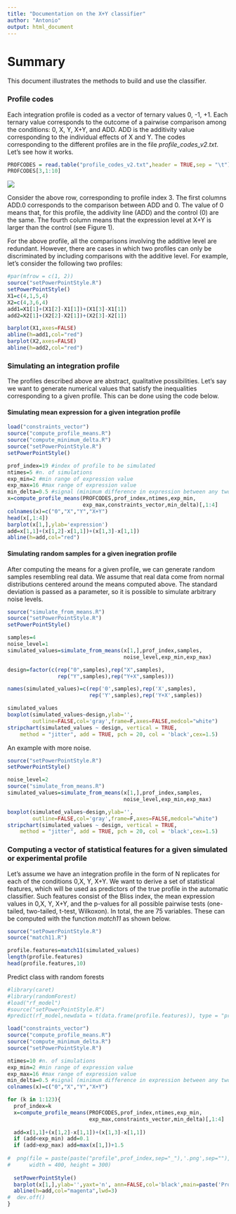 ---
title: "Documentation on the X+Y classifier"
author: "Antonio"
output: html_document
---

# Summary
This document illustrates the methods to build and use the classifier.

### Profile codes
Each integration profile is coded as a vector of ternary values 0, -1, +1. Each ternary value corresponds to the outcome of a pairwise comparison among the conditions: 0, X, Y, X+Y, and ADD. ADD is the additivity value corresponding to the individual effects of X and Y. The codes corresponding to the different profiles are in the file 
*profile_codes_v2.txt*. Let's see how it works.

```{r}
PROFCODES = read.table("profile_codes_v2.txt",header = TRUE,sep = "\t")
PROFCODES[3,1:10]
```

<div style="width:800px; height=700px">
![](example_1.png)
</div>

Consider the above row, corresponding to profile index 3. The first columns ADD.0 corresponds to the comparison between ADD and 0. The value of 0 means that, for this profile, the addivity line (ADD) and the control (0) are the same. The fourth column means that the expression level at X+Y is larger than the control (see Figure 1). 

For the above profile, all the comparisons involving the additive level
are redundant. However, there are cases in which two profiles can only be discriminated by including comparisons with the additive level. For example, let's consider the following two profiles:
```{r results='hide', message=FALSE, warning=FALSE}
#par(mfrow = c(1, 2))
source("setPowerPointStyle.R")
setPowerPointStyle()
X1=c(4,1,5,4)
X2=c(4,3,6,4)
add1=X1[1]+(X1[2]-X1[1])+(X1[3]-X1[1])
add2=X2[1]+(X2[2]-X2[1])+(X2[3]-X2[1])

barplot(X1,axes=FALSE)
abline(h=add1,col="red")
barplot(X2,axes=FALSE)
abline(h=add2,col="red")
```


### Simulating an integration profile
The profiles described above are abstract, qualitative possibilities. Let's say we want to generate numerical values that satisfy the inequalities corresponding to a given profile. This can be done using the code below.

#### Simulating mean expression for a given integration profile
```{r results='hide', message=FALSE, warning=FALSE}
load("constraints_vector")
source("compute_profile_means.R")
source("compute_minimum_delta.R")
source("setPowerPointStyle.R")
setPowerPointStyle()

prof_index=19 #index of profile to be simulated
ntimes=5 #n. of simulations
exp_min=2 #min range of expression value
exp_max=16 #max range of expression value
min_delta=0.5 #signal (minimum difference in expression between any two comparisons)
x=compute_profile_means(PROFCODES,prof_index,ntimes,exp_min,
                        exp_max,constraints_vector,min_delta)[,1:4]
colnames(x)=c("0","X","Y","X+Y")
head(x[,1:4])
barplot(x[1,],ylab='expression')
add=x[1,1]+(x[1,2]-x[1,1])+(x[1,3]-x[1,1])
abline(h=add,col="red")
```



#### Simulating random samples for a given inegration profile
After computing the means for a given profile, we can generate random samples resembling real data. We assume that real data come from normal distributions centered around the means computed above. The standard deviation is passed as a parameter, so it is possible to simulate  arbitrary noise levels.

```{r results='hide', message=FALSE, warning=FALSE}
source("simulate_from_means.R")
source("setPowerPointStyle.R")
setPowerPointStyle()

samples=4
noise_level=1
simulated_values=simulate_from_means(x[1,],prof_index,samples,
                                     noise_level,exp_min,exp_max)

design=factor(c(rep("0",samples),rep("X",samples),
                rep("Y",samples),rep("Y+X",samples)))

names(simulated_values)=c(rep('0',samples),rep('X',samples),
                          rep('Y',samples),rep('Y+X',samples))

simulated_values
boxplot(simulated_values~design,ylab='',
        outline=FALSE,col='gray',frame=F,axes=FALSE,medcol="white")
stripchart(simulated_values ~ design, vertical = TRUE, 
    method = "jitter", add = TRUE, pch = 20, col = 'black',cex=1.5)

```

An example with more noise.
```{r results='hide', message=FALSE, warning=FALSE}
source("setPowerPointStyle.R")
setPowerPointStyle()

noise_level=2
source("simulate_from_means.R")
simulated_values=simulate_from_means(x[1,],prof_index,samples,
                                     noise_level,exp_min,exp_max)

boxplot(simulated_values~design,ylab='',
        outline=FALSE,col='gray',frame=F,axes=FALSE,medcol="white")
stripchart(simulated_values ~ design, vertical = TRUE, 
    method = "jitter", add = TRUE, pch = 20, col = 'black',cex=1.5)

```

### Computing a vector of statistical features for a given simulated or experimental profile
Let's assume we have an integration profile in the form of N replicates for each of the conditions 0,X, Y, X+Y. We want to derive a set of statistical features, which will be used as predictors of the true profile in the automatic classifier. Such features consist of the Bliss index, the mean expression values in 0,X, Y, X+Y, and the p-values for all possible pairwise tests (one-tailed, two-tailed, t-test, Wilkoxon). In total, the are 75 variables. These can be computed with the function *match11* as shown below. 
```{r results='hide', message=FALSE, warning=FALSE}
source("setPowerPointStyle.R")
source("match11.R")

profile.features=match11(simulated_values)
length(profile.features)
head(profile.features,10)
```


Predict class with random forests
```{r results='hide', message=FALSE, warning=FALSE}
#library(caret)
#library(randomForest) 
#load("rf_model")
#source("setPowerPointStyle.R")
#predict(rf_model,newdata = t(data.frame(profile.features)), type = "prob")
```



```{r results='hide', message=FALSE, warning=FALSE}
load("constraints_vector")
source("compute_profile_means.R")
source("compute_minimum_delta.R")
source("setPowerPointStyle.R")

ntimes=10 #n. of simulations
exp_min=2 #min range of expression value
exp_max=16 #max range of expression value
min_delta=0.5 #signal (minimum difference in expression between any two comparisons)
colnames(x)=c("0","X","Y","X+Y")

for (k in 1:123){
  prof_index=k 
  x=compute_profile_means(PROFCODES,prof_index,ntimes,exp_min,
                          exp_max,constraints_vector,min_delta)[,1:4]
  
  add=x[1,1]+(x[1,2]-x[1,1])+(x[1,3]-x[1,1])
  if (add<exp_min) add=0.1
  if (add>exp_max) add=max(x[1,])+1.5
  
#  png(file = paste(paste("profile",prof_index,sep="_"),'.png',sep=""),
#      width = 400, height = 300)
  
  setPowerPointStyle()
  barplot(x[1,],ylab='',yaxt='n', ann=FALSE,col='black',main=paste('Profile',prof_index),ylim=c(0,max(x[1,])+1.6))
  abline(h=add,col="magenta",lwd=3)
#  dev.off()
}

```





